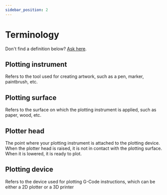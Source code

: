 ```yaml
---
sidebar_position: 2
---
```


# Terminology

Don't find a definition below? [Ask here](https://github.com/TravisBumgarner/gcode2dplotterart/discussions/4).

## Plotting instrument

Refers to the tool used for creating artwork, such as a pen, marker, paintbrush, etc.

## Plotting surface

Refers to the surface on which the plotting instrument is applied, such as paper, wood, etc.

## Plotter head

The point where your plotting instrument is attached to the plotting device. When the plotter head is raised, it is not in contact with the plotting surface. When it is lowered, it is ready to plot.

## Plotting device

Refers to the device used for plotting G-Code instructions, which can be either a 2D plotter or a 3D printer
